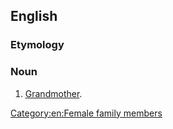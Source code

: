 ==English==

===Etymology===
{{prefix|en|grand|mamma}}

===Noun===
{{en-noun}}

# {{lb|en|as a term of address}} [[grandmother|Grandmother]].

[[Category:en:Female family members]]